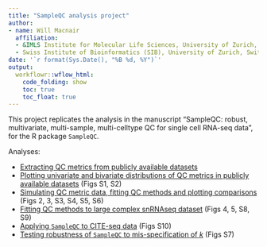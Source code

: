 ```yaml
---
title: "SampleQC analysis project"
author:
- name: Will Macnair
  affiliation: 
  - &IMLS Institute for Molecular Life Sciences, University of Zurich, Switzerland
  - Swiss Institute of Bioinformatics (SIB), University of Zurich, Switzerland
date: '`r format(Sys.Date(), "%B %d, %Y")`'
output:
  workflowr::wflow_html:
    code_folding: show
    toc: true
    toc_float: true
---
```


This project replicates the analysis in the manuscript "SampleQC: robust, multivariate, multi-sample, multi-celltype QC for single cell RNA-seq data", for the R package `SampleQC`.

Analyses:

- [Extracting QC metrics from publicly available datasets](qc01_prep_data.html)
- [Plotting univariate and bivariate distributions of QC metrics in publicly available datasets](qc02_distns.html) (Figs S1, S2)
- [Simulating QC metric data, fitting QC methods and plotting comparisons](qc03_sims.html) (Figs 2, 3, S3, S4, S5, S6)
- [Fitting QC methods to large complex snRNAseq dataset](qc04_real.html) (Figs 4, 5, S8, S9)
- [Applying `SampleQC` to CITE-seq data](qc05_citeseq.html) (Figs S10)
- [Testing robustness of `SampleQC` to mis-specification of _k_](qc06_ks.html) (Figs S7)

